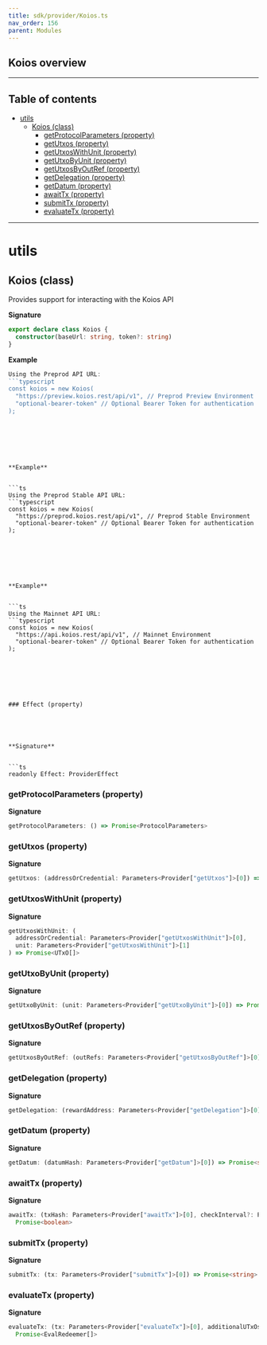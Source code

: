 ```yaml
---
title: sdk/provider/Koios.ts
nav_order: 156
parent: Modules
---
```


## Koios overview

---

<h2 className="text-delta">Table of contents</h2>

- [utils](#utils)
  - [Koios (class)](#koios-class)
    - [getProtocolParameters (property)](#getprotocolparameters-property)
    - [getUtxos (property)](#getutxos-property)
    - [getUtxosWithUnit (property)](#getutxoswithunit-property)
    - [getUtxoByUnit (property)](#getutxobyunit-property)
    - [getUtxosByOutRef (property)](#getutxosbyoutref-property)
    - [getDelegation (property)](#getdelegation-property)
    - [getDatum (property)](#getdatum-property)
    - [awaitTx (property)](#awaittx-property)
    - [submitTx (property)](#submittx-property)
    - [evaluateTx (property)](#evaluatetx-property)

---

# utils

## Koios (class)

Provides support for interacting with the Koios API

**Signature**

```ts
export declare class Koios {
  constructor(baseUrl: string, token?: string)
}
```

**Example**

````ts
Using the Preprod API URL:
```typescript
const koios = new Koios(
  "https://preview.koios.rest/api/v1", // Preprod Preview Environment
  "optional-bearer-token" // Optional Bearer Token for authentication
);
````

````






**Example**


```ts
Using the Preprod Stable API URL:
```typescript
const koios = new Koios(
  "https://preprod.koios.rest/api/v1", // Preprod Stable Environment
  "optional-bearer-token" // Optional Bearer Token for authentication
);
````

````






**Example**


```ts
Using the Mainnet API URL:
```typescript
const koios = new Koios(
  "https://api.koios.rest/api/v1", // Mainnet Environment
  "optional-bearer-token" // Optional Bearer Token for authentication
);
````

````






### Effect (property)





**Signature**


```ts
readonly Effect: ProviderEffect
````

### getProtocolParameters (property)

**Signature**

```ts
getProtocolParameters: () => Promise<ProtocolParameters>
```

### getUtxos (property)

**Signature**

```ts
getUtxos: (addressOrCredential: Parameters<Provider["getUtxos"]>[0]) => Promise<UTxO[]>
```

### getUtxosWithUnit (property)

**Signature**

```ts
getUtxosWithUnit: (
  addressOrCredential: Parameters<Provider["getUtxosWithUnit"]>[0],
  unit: Parameters<Provider["getUtxosWithUnit"]>[1]
) => Promise<UTxO[]>
```

### getUtxoByUnit (property)

**Signature**

```ts
getUtxoByUnit: (unit: Parameters<Provider["getUtxoByUnit"]>[0]) => Promise<UTxO>
```

### getUtxosByOutRef (property)

**Signature**

```ts
getUtxosByOutRef: (outRefs: Parameters<Provider["getUtxosByOutRef"]>[0]) => Promise<UTxO[]>
```

### getDelegation (property)

**Signature**

```ts
getDelegation: (rewardAddress: Parameters<Provider["getDelegation"]>[0]) => Promise<Delegation>
```

### getDatum (property)

**Signature**

```ts
getDatum: (datumHash: Parameters<Provider["getDatum"]>[0]) => Promise<string>
```

### awaitTx (property)

**Signature**

```ts
awaitTx: (txHash: Parameters<Provider["awaitTx"]>[0], checkInterval?: Parameters<Provider["awaitTx"]>[1]) =>
  Promise<boolean>
```

### submitTx (property)

**Signature**

```ts
submitTx: (tx: Parameters<Provider["submitTx"]>[0]) => Promise<string>
```

### evaluateTx (property)

**Signature**

```ts
evaluateTx: (tx: Parameters<Provider["evaluateTx"]>[0], additionalUTxOs?: Parameters<Provider["evaluateTx"]>[1]) =>
  Promise<EvalRedeemer[]>
```
